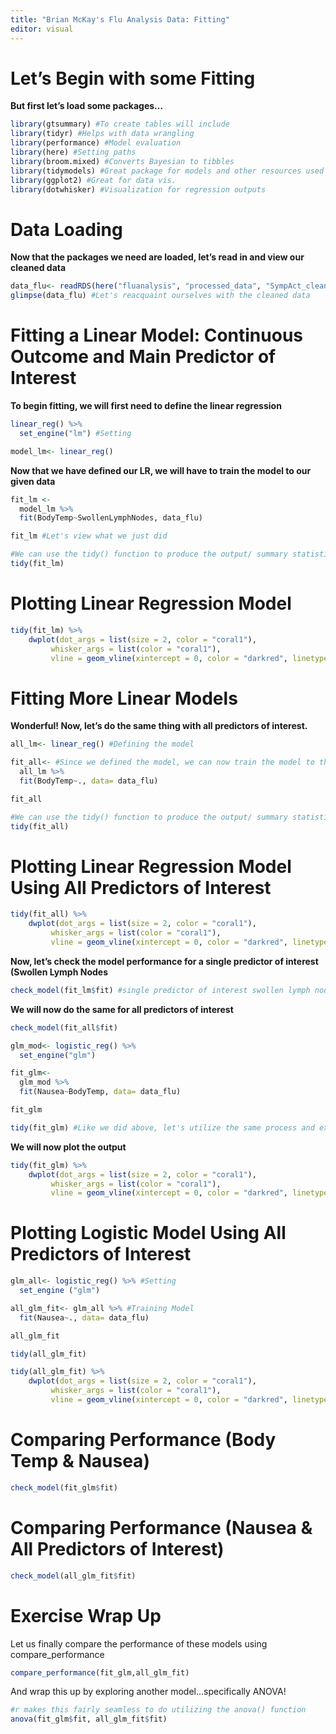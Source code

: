 ```yaml
---
title: "Brian McKay's Flu Analysis Data: Fitting"
editor: visual
---
```


# **Let's Begin with some Fitting**

**But first let's load some packages...**
```r
library(gtsummary) #To create tables will include
library(tidyr) #Helps with data wrangling
library(performance) #Model evaluation
library(here) #Setting paths
library(broom.mixed) #Converts Bayesian to tibbles 
library(tidymodels) #Great package for models and other resources used for fitting
library(ggplot2) #Great for data vis.
library(dotwhisker) #Visualization for regression outputs
```

# **Data Loading**

**Now that the packages we need are loaded, let's read in and view our cleaned data**
```r
data_flu<- readRDS(here("fluanalysis", "processed_data", "SympAct_cleaned.rds")) #Reading in cleaned data
glimpse(data_flu) #Let's reacquaint ourselves with the cleaned data
```
# **Fitting a Linear Model: Continuous Outcome and Main Predictor of Interest**
**To begin fitting, we will first need to define the linear regression** 
```r
linear_reg() %>%
  set_engine("lm") #Setting 

model_lm<- linear_reg()
```

**Now that we have defined our LR, we will have to train the model to our given data**
```r
fit_lm <- 
  model_lm %>%
  fit(BodyTemp~SwollenLymphNodes, data_flu)

fit_lm #Let's view what we just did

#We can use the tidy() function to produce the output/ summary statistics 
tidy(fit_lm)
```
# **Plotting Linear Regression Model**
```r
tidy(fit_lm) %>%
    dwplot(dot_args = list(size = 2, color = "coral1"),
         whisker_args = list(color = "coral1"),
         vline = geom_vline(xintercept = 0, color = "darkred", linetype = 4))
```
# **Fitting More Linear Models**
**Wonderful! Now, let's do the same thing with all predictors of interest.**
```r
all_lm<- linear_reg() #Defining the model

fit_all<- #Since we defined the model, we can now train the model to the data!
  all_lm %>%
  fit(BodyTemp~., data= data_flu)

fit_all

#We can use the tidy() function to produce the output/ summary statistics 
tidy(fit_all)
```
# **Plotting Linear Regression Model Using All Predictors of Interest**
```r
tidy(fit_all) %>%
    dwplot(dot_args = list(size = 2, color = "coral1"),
         whisker_args = list(color = "coral1"),
         vline = geom_vline(xintercept = 0, color = "darkred", linetype = 4))
```
**Now, let's check the model performance for a single predictor of interest (Swollen Lymph Nodes**
```r
check_model(fit_lm$fit) #single predictor of interest swollen lymph nodes
```
**We will now do the same for all predictors of interest**
```r
check_model(fit_all$fit)
```
```r
glm_mod<- logistic_reg() %>%
  set_engine("glm")

fit_glm<- 
  glm_mod %>%
  fit(Nausea~BodyTemp, data= data_flu)

fit_glm

tidy(fit_glm) #Like we did above, let's utilize the same process and examine the model using tidy()
```
**We will now plot the output**
```r
tidy(fit_glm) %>%
    dwplot(dot_args = list(size = 2, color = "coral1"),
         whisker_args = list(color = "coral1"),
         vline = geom_vline(xintercept = 0, color = "darkred", linetype = 4))
```
# **Plotting Logistic Model Using All Predictors of Interest**
```r
glm_all<- logistic_reg() %>% #Setting 
  set_engine ("glm")

all_glm_fit<- glm_all %>% #Training Model 
  fit(Nausea~., data= data_flu)

all_glm_fit

tidy(all_glm_fit)
```
```r
tidy(all_glm_fit) %>%
    dwplot(dot_args = list(size = 2, color = "coral1"),
         whisker_args = list(color = "coral1"),
         vline = geom_vline(xintercept = 0, color = "darkred", linetype = 4))
```
# **Comparing Performance (Body Temp & Nausea)**
```r
check_model(fit_glm$fit)
```
# **Comparing Performance (Nausea & All Predictors of Interest)**
```r
check_model(all_glm_fit$fit)
```
# **Exercise Wrap Up**

Let us finally compare the performance of these models using compare_performance
```r
compare_performance(fit_glm,all_glm_fit)
```

And wrap this up by exploring another model...specifically ANOVA!
```r
#r makes this fairly seamless to do utilizing the anova() function
anova(fit_glm$fit, all_glm_fit$fit)
```